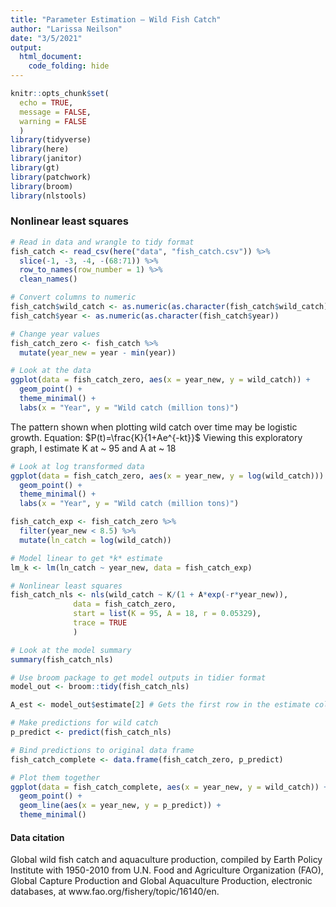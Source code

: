```yaml
---
title: "Parameter Estimation – Wild Fish Catch"
author: "Larissa Neilson"
date: "3/5/2021"
output:
  html_document:
    code_folding: hide
---
```


```r
knitr::opts_chunk$set(
  echo = TRUE,
  message = FALSE,
  warning = FALSE
  )
library(tidyverse)
library(here)
library(janitor)
library(gt)
library(patchwork)
library(broom)
library(nlstools)
```

### Nonlinear least squares

```r
# Read in data and wrangle to tidy format
fish_catch <- read_csv(here("data", "fish_catch.csv")) %>% 
  slice(-1, -3, -4, -(68:71)) %>% 
  row_to_names(row_number = 1) %>%
  clean_names()

# Convert columns to numeric
fish_catch$wild_catch <- as.numeric(as.character(fish_catch$wild_catch))
fish_catch$year <- as.numeric(as.character(fish_catch$year))

# Change year values
fish_catch_zero <- fish_catch %>% 
  mutate(year_new = year - min(year))

# Look at the data
ggplot(data = fish_catch_zero, aes(x = year_new, y = wild_catch)) +
  geom_point() +
  theme_minimal() +
  labs(x = "Year", y = "Wild catch (million tons)")
```

The pattern shown when plotting wild catch over time may be logistic growth.
Equation:
$P(t)=\frac{K}{1+Ae^{-kt}}$
Viewing this exploratory graph, I estimate K at ~ 95 and A at ~ 18

```r
# Look at log transformed data
ggplot(data = fish_catch_zero, aes(x = year_new, y = log(wild_catch))) +
  geom_point() +
  theme_minimal() +
  labs(x = "Year", y = "Wild catch (million tons)")
```

```r
fish_catch_exp <- fish_catch_zero %>% 
  filter(year_new < 8.5) %>% 
  mutate(ln_catch = log(wild_catch))

# Model linear to get *k* estimate
lm_k <- lm(ln_catch ~ year_new, data = fish_catch_exp)
```

```r
# Nonlinear least squares
fish_catch_nls <- nls(wild_catch ~ K/(1 + A*exp(-r*year_new)),
              data = fish_catch_zero,
              start = list(K = 95, A = 18, r = 0.05329),
              trace = TRUE
              )

# Look at the model summary
summary(fish_catch_nls)

# Use broom package to get model outputs in tidier format
model_out <- broom::tidy(fish_catch_nls)

A_est <- model_out$estimate[2] # Gets the first row in the estimate column
```

```r
# Make predictions for wild catch
p_predict <- predict(fish_catch_nls)

# Bind predictions to original data frame
fish_catch_complete <- data.frame(fish_catch_zero, p_predict)

# Plot them together
ggplot(data = fish_catch_complete, aes(x = year_new, y = wild_catch)) +
  geom_point() +
  geom_line(aes(x = year_new, y = p_predict)) +
  theme_minimal()
```


#### Data citation

Global wild fish catch and aquaculture production, compiled by Earth Policy Institute with 1950-2010 from U.N. Food and Agriculture Organization (FAO), Global Capture Production and Global Aquaculture Production, electronic databases, at www.fao.org/fishery/topic/16140/en.

